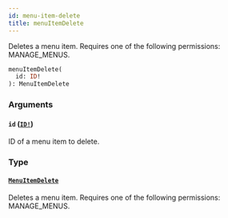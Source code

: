 ```yaml
---
id: menu-item-delete
title: menuItemDelete
---
```


Deletes a menu item. Requires one of the following permissions: MANAGE_MENUS.

```graphql
menuItemDelete(
  id: ID!
): MenuItemDelete

```

### Arguments

#### `id` ([`ID!`](../../../developer/api-reference/scalars/id))

ID of a menu item to delete.

### Type

#### [`MenuItemDelete`](../../../developer/api-reference/objects/menu-item-delete)

Deletes a menu item. Requires one of the following permissions: MANAGE_MENUS.
